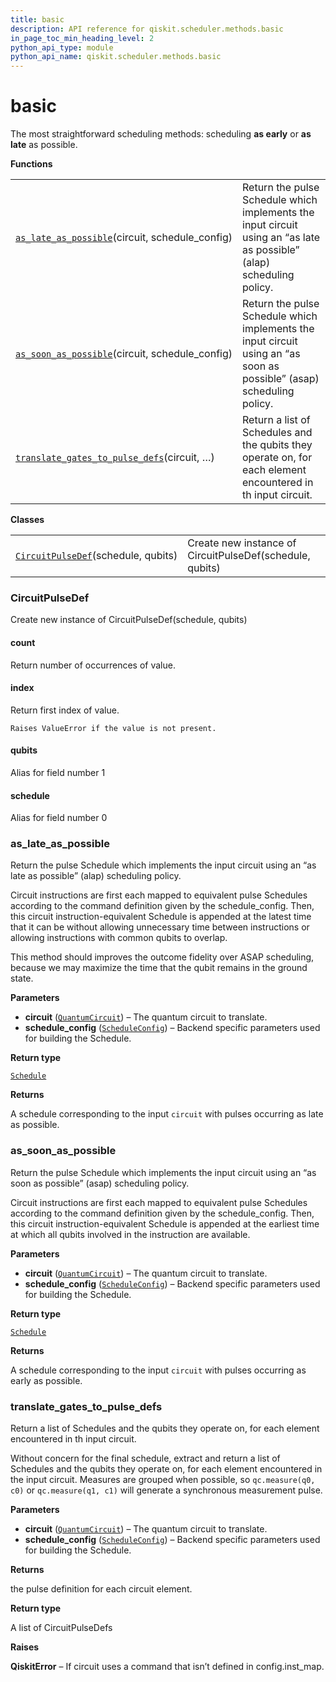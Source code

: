 ```yaml
---
title: basic
description: API reference for qiskit.scheduler.methods.basic
in_page_toc_min_heading_level: 2
python_api_type: module
python_api_name: qiskit.scheduler.methods.basic
---
```


<span id="module-qiskit.scheduler.methods.basic" />

# basic

The most straightforward scheduling methods: scheduling **as early** or **as late** as possible.

**Functions**

|                                                                                                                                                                             |                                                                                                                       |
| --------------------------------------------------------------------------------------------------------------------------------------------------------------------------- | --------------------------------------------------------------------------------------------------------------------- |
| [`as_late_as_possible`](#qiskit.scheduler.methods.basic.as_late_as_possible "qiskit.scheduler.methods.basic.as_late_as_possible")(circuit, schedule\_config)                | Return the pulse Schedule which implements the input circuit using an “as late as possible” (alap) scheduling policy. |
| [`as_soon_as_possible`](#qiskit.scheduler.methods.basic.as_soon_as_possible "qiskit.scheduler.methods.basic.as_soon_as_possible")(circuit, schedule\_config)                | Return the pulse Schedule which implements the input circuit using an “as soon as possible” (asap) scheduling policy. |
| [`translate_gates_to_pulse_defs`](#qiskit.scheduler.methods.basic.translate_gates_to_pulse_defs "qiskit.scheduler.methods.basic.translate_gates_to_pulse_defs")(circuit, …) | Return a list of Schedules and the qubits they operate on, for each element encountered in th input circuit.          |

**Classes**

|                                                                                                                                         |                                                          |
| --------------------------------------------------------------------------------------------------------------------------------------- | -------------------------------------------------------- |
| [`CircuitPulseDef`](#qiskit.scheduler.methods.basic.CircuitPulseDef "qiskit.scheduler.methods.basic.CircuitPulseDef")(schedule, qubits) | Create new instance of CircuitPulseDef(schedule, qubits) |

### CircuitPulseDef

<Class id="qiskit.scheduler.methods.basic.CircuitPulseDef" signature="CircuitPulseDef(schedule, qubits)" modifiers="class">
  Create new instance of CircuitPulseDef(schedule, qubits)

  #### count

  <Function id="qiskit.scheduler.methods.basic.CircuitPulseDef.count" signature="count(value, /)">
    Return number of occurrences of value.
  </Function>

  #### index

  <Function id="qiskit.scheduler.methods.basic.CircuitPulseDef.index" signature="index(value, start=0, stop=9223372036854775807, /)">
    Return first index of value.

    Raises ValueError if the value is not present.
  </Function>

  #### qubits

  <Attribute id="qiskit.scheduler.methods.basic.CircuitPulseDef.qubits">
    Alias for field number 1
  </Attribute>

  #### schedule

  <Attribute id="qiskit.scheduler.methods.basic.CircuitPulseDef.schedule">
    Alias for field number 0
  </Attribute>
</Class>

### as\_late\_as\_possible

<Function id="qiskit.scheduler.methods.basic.as_late_as_possible" github="https://github.com/qiskit/qiskit/tree/stable/0.14/qiskit/scheduler/methods/basic.py" signature="as_late_as_possible(circuit, schedule_config)">
  Return the pulse Schedule which implements the input circuit using an “as late as possible” (alap) scheduling policy.

  Circuit instructions are first each mapped to equivalent pulse Schedules according to the command definition given by the schedule\_config. Then, this circuit instruction-equivalent Schedule is appended at the latest time that it can be without allowing unnecessary time between instructions or allowing instructions with common qubits to overlap.

  This method should improves the outcome fidelity over ASAP scheduling, because we may maximize the time that the qubit remains in the ground state.

  **Parameters**

  *   **circuit** ([`QuantumCircuit`](qiskit.circuit.QuantumCircuit "qiskit.circuit.quantumcircuit.QuantumCircuit")) – The quantum circuit to translate.
  *   **schedule\_config** ([`ScheduleConfig`](qiskit.scheduler.ScheduleConfig "qiskit.scheduler.config.ScheduleConfig")) – Backend specific parameters used for building the Schedule.

  **Return type**

  [`Schedule`](qiskit.pulse.Schedule "qiskit.pulse.schedule.Schedule")

  **Returns**

  A schedule corresponding to the input `circuit` with pulses occurring as late as possible.
</Function>

### as\_soon\_as\_possible

<Function id="qiskit.scheduler.methods.basic.as_soon_as_possible" github="https://github.com/qiskit/qiskit/tree/stable/0.14/qiskit/scheduler/methods/basic.py" signature="as_soon_as_possible(circuit, schedule_config)">
  Return the pulse Schedule which implements the input circuit using an “as soon as possible” (asap) scheduling policy.

  Circuit instructions are first each mapped to equivalent pulse Schedules according to the command definition given by the schedule\_config. Then, this circuit instruction-equivalent Schedule is appended at the earliest time at which all qubits involved in the instruction are available.

  **Parameters**

  *   **circuit** ([`QuantumCircuit`](qiskit.circuit.QuantumCircuit "qiskit.circuit.quantumcircuit.QuantumCircuit")) – The quantum circuit to translate.
  *   **schedule\_config** ([`ScheduleConfig`](qiskit.scheduler.ScheduleConfig "qiskit.scheduler.config.ScheduleConfig")) – Backend specific parameters used for building the Schedule.

  **Return type**

  [`Schedule`](qiskit.pulse.Schedule "qiskit.pulse.schedule.Schedule")

  **Returns**

  A schedule corresponding to the input `circuit` with pulses occurring as early as possible.
</Function>

### translate\_gates\_to\_pulse\_defs

<Function id="qiskit.scheduler.methods.basic.translate_gates_to_pulse_defs" github="https://github.com/qiskit/qiskit/tree/stable/0.14/qiskit/scheduler/methods/basic.py" signature="translate_gates_to_pulse_defs(circuit, schedule_config)">
  Return a list of Schedules and the qubits they operate on, for each element encountered in th input circuit.

  Without concern for the final schedule, extract and return a list of Schedules and the qubits they operate on, for each element encountered in the input circuit. Measures are grouped when possible, so `qc.measure(q0, c0)` or `qc.measure(q1, c1)` will generate a synchronous measurement pulse.

  **Parameters**

  *   **circuit** ([`QuantumCircuit`](qiskit.circuit.QuantumCircuit "qiskit.circuit.quantumcircuit.QuantumCircuit")) – The quantum circuit to translate.
  *   **schedule\_config** ([`ScheduleConfig`](qiskit.scheduler.ScheduleConfig "qiskit.scheduler.config.ScheduleConfig")) – Backend specific parameters used for building the Schedule.

  **Returns**

  the pulse definition for each circuit element.

  **Return type**

  A list of CircuitPulseDefs

  **Raises**

  **QiskitError** – If circuit uses a command that isn’t defined in config.inst\_map.
</Function>

